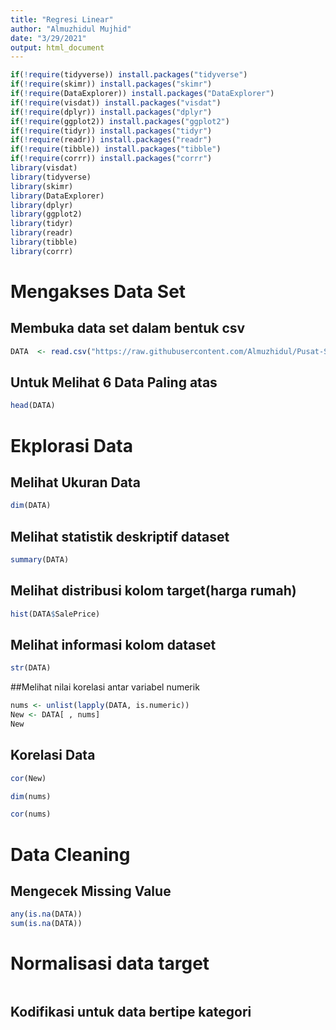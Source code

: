 ---
title: "Regresi Linear"
author: "Almuzhidul Mujhid"
date: "3/29/2021"
output: html_document
---

```{r}
if(!require(tidyverse)) install.packages("tidyverse")
if(!require(skimr)) install.packages("skimr")
if(!require(DataExplorer)) install.packages("DataExplorer")
if(!require(visdat)) install.packages("visdat")
if(!require(dplyr)) install.packages("dplyr")
if(!require(ggplot2)) install.packages("ggplot2")
if(!require(tidyr)) install.packages("tidyr")
if(!require(readr)) install.packages("readr")
if(!require(tibble)) install.packages("tibble")
if(!require(corrr)) install.packages("corrr")
library(visdat)
library(tidyverse)
library(skimr)
library(DataExplorer)
library(dplyr)
library(ggplot2)
library(tidyr)
library(readr)
library(tibble)
library(corrr)
```

# Mengakses Data Set
## Membuka data set dalam bentuk csv

```{r}
DATA  <- read.csv("https://raw.githubusercontent.com/Almuzhidul/Pusat-Studi-Data-Science-UAD/main/datatesting.csv")
```

## Untuk Melihat 6 Data Paling atas
```{r}
head(DATA)

```

# Ekplorasi Data

## Melihat Ukuran Data
```{r}
dim(DATA)
```
## Melihat statistik deskriptif dataset
```{r}
summary(DATA)
```

## Melihat distribusi kolom target(harga rumah)
```{r}
hist(DATA$SalePrice)
```
## Melihat informasi kolom dataset
```{r}
str(DATA)
```
##Melihat nilai korelasi antar variabel numerik
```{r}
nums <- unlist(lapply(DATA, is.numeric)) 
New <- DATA[ , nums]
New
```
## Korelasi Data
```{r}
cor(New)
```

```{r}
dim(nums)
```

```{r}
cor(nums)

```

# Data Cleaning

## Mengecek Missing Value

```{r}
any(is.na(DATA))
sum(is.na(DATA))
```
# Normalisasi data target
```{r}

```
## Kodifikasi untuk data bertipe kategori

